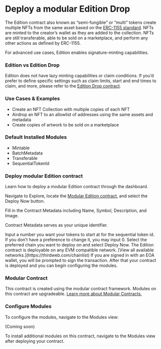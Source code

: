 

# Deploy a modular Edition Drop

The Edition contract also known as “semi-fungible” or “multi” tokens create multiple NFTs from the same asset based on the [ERC-1155 standard](https://eips.ethereum.org/EIPS/eip-1155). NFTs are minted to the creator’s wallet as they are added to the collection. NFTs are still transferable, able to be sold on a marketplace, and perform any other actions as defined by ERC-1155. 

For advanced use cases, Edition enables signature-minting capabilities.

<ContractDeployCard contractName="Modular Edition" href="https://thirdweb.com/thirdweb.eth/ERC1155CoreInitializable?module=eyJwdWJsaXNoZXIiOiJkZXBsb3llci50aGlyZHdlYi5ldGgiLCJtb2R1bGVJZCI6Ik1pbnRhYmxlRVJDMTE1NSJ9&module=eyJwdWJsaXNoZXIiOiJkZXBsb3llci50aGlyZHdlYi5ldGgiLCJtb2R1bGVJZCI6IkJhdGNoTWV0YWRhdGFFUkMxMTU1In0%3D&module=eyJwdWJsaXNoZXIiOiJkZXBsb3llci50aGlyZHdlYi5ldGgiLCJtb2R1bGVJZCI6IlRyYW5zZmVyYWJsZUVSQzExNTUifQ%3D%3D&module=eyJwdWJsaXNoZXIiOiJkZXBsb3llci50aGlyZHdlYi5ldGgiLCJtb2R1bGVJZCI6IlNlcXVlbnRpYWxUb2tlbklkRVJDMTE1NSJ9&displayName=Modular+Edition" />

### Edition vs Edition Drop

Edition does not have lazy minting capabilities or claim conditions. If you’d prefer to define specific settings such as claim limits, start and end times to claim, and more, please refer to the [Edition Drop contract](https://thirdweb.com/thirdweb.eth/ERC1155CoreInitializable?module=eyJwdWJsaXNoZXIiOiJkZXBsb3llci50aGlyZHdlYi5ldGgiLCJtb2R1bGVJZCI6IkNsYWltYWJsZUVSQzExNTUifQ%3D%3D&module=eyJwdWJsaXNoZXIiOiJkZXBsb3llci50aGlyZHdlYi5ldGgiLCJtb2R1bGVJZCI6IkJhdGNoTWV0YWRhdGFFUkMxMTU1In0%3D&module=eyJwdWJsaXNoZXIiOiJkZXBsb3llci50aGlyZHdlYi5ldGgiLCJtb2R1bGVJZCI6IlJveWFsdHlFUkMxMTU1In0%3D&module=eyJwdWJsaXNoZXIiOiJkZXBsb3llci50aGlyZHdlYi5ldGgiLCJtb2R1bGVJZCI6IlNlcXVlbnRpYWxUb2tlbklkRVJDMTE1NSJ9&displayName=Modular+Edition+Drop). 

### Use Cases & Examples

- Create an NFT Collection with multiple copies of each NFT
- Airdrop an NFT to an allowlist of addresses using the same assets and metadata
- Create copies of artwork to be sold on a marketplace

### Default Installed Modules

- Mintable
- BatchMetadata
- Transferable
- SequentialTokenId

### Deploy modular Edition contract

Learn how to deploy a modular Edition contract through the dashboard.

<Steps>


<Step title="Locate Contract">

Navigate to Explore, locate the [Modular Edition contract](https://thirdweb.com/thirdweb.eth/ERC721CoreInitializable?module=eyJwdWJsaXNoZXIiOiJkZXBsb3llci50aGlyZHdlYi5ldGgiLCJtb2R1bGVJZCI6Ik1pbnRhYmxlRVJDNzIxIn0%3D&module=eyJwdWJsaXNoZXIiOiJkZXBsb3llci50aGlyZHdlYi5ldGgiLCJtb2R1bGVJZCI6IkJhdGNoTWV0YWRhdGFFUkM3MjEifQ%3D%3D&module=eyJwdWJsaXNoZXIiOiJkZXBsb3llci50aGlyZHdlYi5ldGgiLCJtb2R1bGVJZCI6IlRyYW5zZmVyYWJsZUVSQzcyMSJ9&displayName=Modular+NFT+Collection), and select the Deploy Now button.

<DocImage src={editionStep1} alt="Screenshot Edition contract" />

</Step>

<Step title="Configure Contract Metadata">
Fill in the Contract Metadata including Name, Symbol, Description, and Image. 

Contract Metadata serves as your unique identifier.

<DocImage src={editionStep2} alt="Screenshot of Edition  configure metadata" />

</Step>


<Step title="Configure Sequential Token Id">
Input a number you want your tokens to start at for the sequential token id. If you don’t have a preference to change it, you may input 0. 

<DocImage src={editionStep3} alt="Screenshot of Edition  configure sequential token id" />

</Step>

<Step title="Select Chain">
Select the preferred chain you want to deploy on and select Deploy Now.

<DocImage src={editionStep4} alt="Screenshot of Edition select chain" />

<Callout variant="info" title="Any EVM Compatible">
	The Edition contract is deployable on any EVM compatible network. [View all available networks.](https://thirdweb.com/chainlist) 
</Callout>
If you are signed in with an EOA wallet, you will be prompted to sign the transaction. After that your contract is deployed and you can begin configuring the modules. 
</Step>

</Steps>

### Modular Contract

This contract is created using the modular contract framework. Modules on this contract are upgradeable. [Learn more about Modular Contracts.](https://portal.thirdweb.com/contracts/modular-contracts/overview)

### Configure Modules

To configure the modules, navigate to the Modules view:

(Coming soon)

<Callout variant='info' title="Install Modules">
	To install additional modules on this contract, navigate to the Modules view after deploying your contract. 
</Callout>